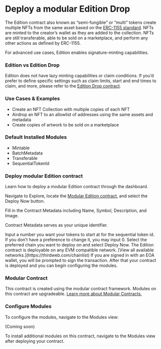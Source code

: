 

# Deploy a modular Edition Drop

The Edition contract also known as “semi-fungible” or “multi” tokens create multiple NFTs from the same asset based on the [ERC-1155 standard](https://eips.ethereum.org/EIPS/eip-1155). NFTs are minted to the creator’s wallet as they are added to the collection. NFTs are still transferable, able to be sold on a marketplace, and perform any other actions as defined by ERC-1155. 

For advanced use cases, Edition enables signature-minting capabilities.

<ContractDeployCard contractName="Modular Edition" href="https://thirdweb.com/thirdweb.eth/ERC1155CoreInitializable?module=eyJwdWJsaXNoZXIiOiJkZXBsb3llci50aGlyZHdlYi5ldGgiLCJtb2R1bGVJZCI6Ik1pbnRhYmxlRVJDMTE1NSJ9&module=eyJwdWJsaXNoZXIiOiJkZXBsb3llci50aGlyZHdlYi5ldGgiLCJtb2R1bGVJZCI6IkJhdGNoTWV0YWRhdGFFUkMxMTU1In0%3D&module=eyJwdWJsaXNoZXIiOiJkZXBsb3llci50aGlyZHdlYi5ldGgiLCJtb2R1bGVJZCI6IlRyYW5zZmVyYWJsZUVSQzExNTUifQ%3D%3D&module=eyJwdWJsaXNoZXIiOiJkZXBsb3llci50aGlyZHdlYi5ldGgiLCJtb2R1bGVJZCI6IlNlcXVlbnRpYWxUb2tlbklkRVJDMTE1NSJ9&displayName=Modular+Edition" />

### Edition vs Edition Drop

Edition does not have lazy minting capabilities or claim conditions. If you’d prefer to define specific settings such as claim limits, start and end times to claim, and more, please refer to the [Edition Drop contract](https://thirdweb.com/thirdweb.eth/ERC1155CoreInitializable?module=eyJwdWJsaXNoZXIiOiJkZXBsb3llci50aGlyZHdlYi5ldGgiLCJtb2R1bGVJZCI6IkNsYWltYWJsZUVSQzExNTUifQ%3D%3D&module=eyJwdWJsaXNoZXIiOiJkZXBsb3llci50aGlyZHdlYi5ldGgiLCJtb2R1bGVJZCI6IkJhdGNoTWV0YWRhdGFFUkMxMTU1In0%3D&module=eyJwdWJsaXNoZXIiOiJkZXBsb3llci50aGlyZHdlYi5ldGgiLCJtb2R1bGVJZCI6IlJveWFsdHlFUkMxMTU1In0%3D&module=eyJwdWJsaXNoZXIiOiJkZXBsb3llci50aGlyZHdlYi5ldGgiLCJtb2R1bGVJZCI6IlNlcXVlbnRpYWxUb2tlbklkRVJDMTE1NSJ9&displayName=Modular+Edition+Drop). 

### Use Cases & Examples

- Create an NFT Collection with multiple copies of each NFT
- Airdrop an NFT to an allowlist of addresses using the same assets and metadata
- Create copies of artwork to be sold on a marketplace

### Default Installed Modules

- Mintable
- BatchMetadata
- Transferable
- SequentialTokenId

### Deploy modular Edition contract

Learn how to deploy a modular Edition contract through the dashboard.

<Steps>


<Step title="Locate Contract">

Navigate to Explore, locate the [Modular Edition contract](https://thirdweb.com/thirdweb.eth/ERC721CoreInitializable?module=eyJwdWJsaXNoZXIiOiJkZXBsb3llci50aGlyZHdlYi5ldGgiLCJtb2R1bGVJZCI6Ik1pbnRhYmxlRVJDNzIxIn0%3D&module=eyJwdWJsaXNoZXIiOiJkZXBsb3llci50aGlyZHdlYi5ldGgiLCJtb2R1bGVJZCI6IkJhdGNoTWV0YWRhdGFFUkM3MjEifQ%3D%3D&module=eyJwdWJsaXNoZXIiOiJkZXBsb3llci50aGlyZHdlYi5ldGgiLCJtb2R1bGVJZCI6IlRyYW5zZmVyYWJsZUVSQzcyMSJ9&displayName=Modular+NFT+Collection), and select the Deploy Now button.

<DocImage src={editionStep1} alt="Screenshot Edition contract" />

</Step>

<Step title="Configure Contract Metadata">
Fill in the Contract Metadata including Name, Symbol, Description, and Image. 

Contract Metadata serves as your unique identifier.

<DocImage src={editionStep2} alt="Screenshot of Edition  configure metadata" />

</Step>


<Step title="Configure Sequential Token Id">
Input a number you want your tokens to start at for the sequential token id. If you don’t have a preference to change it, you may input 0. 

<DocImage src={editionStep3} alt="Screenshot of Edition  configure sequential token id" />

</Step>

<Step title="Select Chain">
Select the preferred chain you want to deploy on and select Deploy Now.

<DocImage src={editionStep4} alt="Screenshot of Edition select chain" />

<Callout variant="info" title="Any EVM Compatible">
	The Edition contract is deployable on any EVM compatible network. [View all available networks.](https://thirdweb.com/chainlist) 
</Callout>
If you are signed in with an EOA wallet, you will be prompted to sign the transaction. After that your contract is deployed and you can begin configuring the modules. 
</Step>

</Steps>

### Modular Contract

This contract is created using the modular contract framework. Modules on this contract are upgradeable. [Learn more about Modular Contracts.](https://portal.thirdweb.com/contracts/modular-contracts/overview)

### Configure Modules

To configure the modules, navigate to the Modules view:

(Coming soon)

<Callout variant='info' title="Install Modules">
	To install additional modules on this contract, navigate to the Modules view after deploying your contract. 
</Callout>